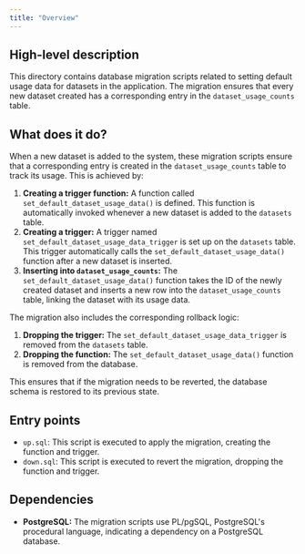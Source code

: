 ```yaml
---
title: "Overview"
---
```


## High-level description
This directory contains database migration scripts related to setting default usage data for datasets in the application. The migration ensures that every new dataset created has a corresponding entry in the `dataset_usage_counts` table.

## What does it do?
When a new dataset is added to the system, these migration scripts ensure that a corresponding entry is created in the `dataset_usage_counts` table to track its usage. This is achieved by:

1. **Creating a trigger function:** A function called `set_default_dataset_usage_data()` is defined. This function is automatically invoked whenever a new dataset is added to the `datasets` table.
2. **Creating a trigger:** A trigger named `set_default_dataset_usage_data_trigger` is set up on the `datasets` table. This trigger automatically calls the `set_default_dataset_usage_data()` function after a new dataset is inserted.
3. **Inserting into `dataset_usage_counts`:** The `set_default_dataset_usage_data()` function takes the ID of the newly created dataset and inserts a new row into the `dataset_usage_counts` table, linking the dataset with its usage data.

The migration also includes the corresponding rollback logic:

1. **Dropping the trigger:** The `set_default_dataset_usage_data_trigger` is removed from the `datasets` table.
2. **Dropping the function:** The `set_default_dataset_usage_data()` function is removed from the database.

This ensures that if the migration needs to be reverted, the database schema is restored to its previous state.

## Entry points
- `up.sql`: This script is executed to apply the migration, creating the function and trigger.
- `down.sql`: This script is executed to revert the migration, dropping the function and trigger.

## Dependencies
- **PostgreSQL:** The migration scripts use PL/pgSQL, PostgreSQL's procedural language, indicating a dependency on a PostgreSQL database.
